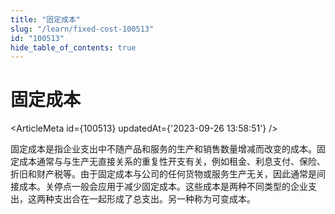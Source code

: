 ```yaml
---
title: "固定成本"
slug: "/learn/fixed-cost-100513"
id: "100513"
hide_table_of_contents: true
---
```



# 固定成本

<ArticleMeta id={100513} updatedAt={'2023-09-26 13:58:51'} />
<div className='border-solid border-b border-t-0 my-4 border-[var(--ifm-color-gray-300)]' />

固定成本是指企业支出中不随产品和服务的生产和销售数量增减而改变的成本。固定成本通常与与生产无直接关系的重复性开支有关，例如租金、利息支付、保险、折旧和财产税等。由于固定成本与公司的任何货物或服务生产无关，因此通常是间接成本。关停点一般会应用于减少固定成本。这些成本是两种不同类型的企业支出，这两种支出合在一起形成了总支出。另一种称为可变成本。
